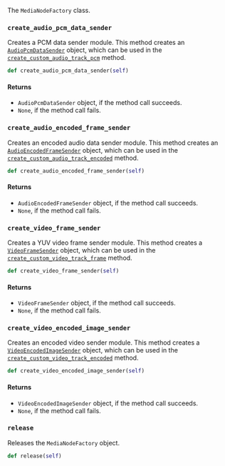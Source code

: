 The `MediaNodeFactory` class.

### `create_audio_pcm_data_sender`

Creates a PCM data sender module. This method creates an [`AudioPcmDataSender`](./audiopcmdatasender) object, which can be used in the [`create_custom_audio_track_pcm`](./agoraservice#createcustomaudiotrackpcm) method.

```python
def create_audio_pcm_data_sender(self)
```

#### Returns

- `AudioPcmDataSender` object, if the method call succeeds.
- `None`, if the method call fails.

### `create_audio_encoded_frame_sender`

Creates an encoded audio data sender module. This method creates an [`AudioEncodedFrameSender`](./audioencodedframesender) object, which can be used in the [`create_custom_audio_track_encoded`](./agoraservice#createcustomaudiotrackencoded) method.

```python
def create_audio_encoded_frame_sender(self)
```

#### Returns

- `AudioEncodedFrameSender` object, if the method call succeeds.
- `None`, if the method call fails.

### `create_video_frame_sender`

Creates a YUV video frame sender module. This method creates a [`VideoFrameSender`](./videoframesender) object, which can be used in the [`create_custom_video_track_frame`](./agoraservice#createcustomvideotrackframe) method.

```python
def create_video_frame_sender(self)
```

#### Returns

- `VideoFrameSender` object, if the method call succeeds.
- `None`, if the method call fails.

### `create_video_encoded_image_sender`

Creates an encoded video sender module. This method creates a [`VideoEncodedImageSender`](./videoencodedimagesender) object, which can be used in the [`create_custom_video_track_encoded`](./agoraservice#createcustomvideotrackencoded) method.

```python
def create_video_encoded_image_sender(self)
```

#### Returns

- `VideoEncodedImageSender` object, if the method call succeeds.
- `None`, if the method call fails.

### `release`

Releases the `MediaNodeFactory` object.

```python
def release(self)
```